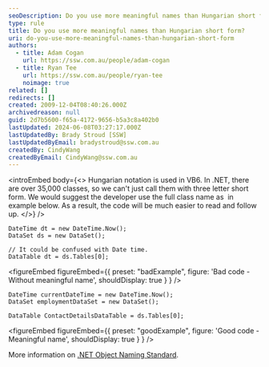 ```yaml
---
seoDescription: Do you use more meaningful names than Hungarian short form when developing .NET classes to improve code readability and maintainability?
type: rule
title: Do you use more meaningful names than Hungarian short form?
uri: do-you-use-more-meaningful-names-than-hungarian-short-form
authors:
  - title: Adam Cogan
    url: https://ssw.com.au/people/adam-cogan
  - title: Ryan Tee
    url: https://ssw.com.au/people/ryan-tee
    noimage: true
related: []
redirects: []
created: 2009-12-04T08:40:26.000Z
archivedreason: null
guid: 2d7b5600-f65a-4172-9656-b5a3c8a402b0
lastUpdated: 2024-06-08T03:27:17.000Z
lastUpdatedBy: Brady Stroud [SSW]
lastUpdatedByEmail: bradystroud@ssw.com.au
createdBy: CindyWang
createdByEmail: CindyWang@ssw.com.au
---
```


<introEmbed
  body={<>
Hungarian notation is used in VB6. In .NET, there are over 35,000 classes, so we can't just call them with three letter short form. We would suggest the developer use the full class name as  in example below. As a result, the code will be much easier to read and follow up.
  </>}
/>
```vbnet
DateTime dt = new DateTime.Now();
DataSet ds = new DataSet();

// It could be confused with Date time.
DataTable dt = ds.Tables[0];
```

<figureEmbed figureEmbed={{
  preset: "badExample",
  figure: 'Bad code - Without meaningful name',
  shouldDisplay: true
} } />


```vbnet
DateTime currentDateTime = new DateTime.Now();
DataSet employmentDataSet = new DataSet();

DataTable ContactDetailsDataTable = ds.Tables[0];
```

<figureEmbed figureEmbed={{
  preset: "goodExample",
  figure: 'Good code - Meaningful name',
  shouldDisplay: true
} } />


More information on [.NET Object Naming Standard](https://www.ssw.com.au/ssw/Standards/DeveloperDotNet/DotNetStandard_ObjectNaming.aspx).
